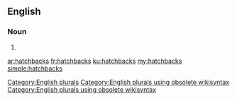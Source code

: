 ==English==

===Noun===
{{head|en}}

# {{plural of|hatchback}}

[[Category:English plurals]][[Category:English plurals using obsolete wikisyntax]][[Category:English plurals using obsolete wikisyntax]]

[[ar:hatchbacks]]
[[fr:hatchbacks]]
[[ku:hatchbacks]]
[[my:hatchbacks]]
[[simple:hatchbacks]]
